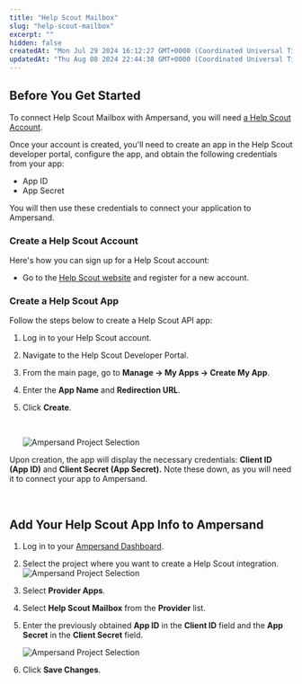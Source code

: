 ```yaml
---
title: "Help Scout Mailbox"
slug: "help-scout-mailbox"
excerpt: ""
hidden: false
createdAt: "Mon Jul 29 2024 16:12:27 GMT+0000 (Coordinated Universal Time)"
updatedAt: "Thu Aug 08 2024 22:44:38 GMT+0000 (Coordinated Universal Time)"
---
```

## Before You Get Started

To connect Help Scout Mailbox with Ampersand, you will need [a Help Scout Account](https://www.helpscout.com/).

Once your account is created, you'll need to create an app in the Help Scout developer portal, configure the app, and obtain the following credentials from your app:

- App ID
- App Secret

You will then use these credentials to connect your application to Ampersand.

### Create a Help Scout Account

Here's how you can sign up for a Help Scout account:

- Go to the [Help Scout website](https://www.helpscout.com/) and register for a new account.

### Create a Help Scout App

Follow the steps below to create a Help Scout API app:

1. Log in to your Help Scout account.
2. Navigate to the Help Scout Developer Portal.
3. From the main page, go to **Manage → My Apps → Create My App**.
4. Enter the **App Name** and **Redirection URL**.
5. Click **Create**.

   <br />

   ![Ampersand Project Selection](/images/provider-guides/ddba26c-RsGLizoLnbDCE3ichwJvAvvH.png)

Upon creation, the app will display the necessary credentials: **Client ID (App ID)** and **Client Secret (App Secret).** Note these down, as you will need it to connect your app to Ampersand.

<br />

## Add Your Help Scout App Info to Ampersand

1. Log in to your [Ampersand Dashboard](https://dashboard.withampersand.com).
2. Select the project where you want to create a Help Scout integration.  
   ![Ampersand Project Selection](/images/provider-guides/31a6a12-Ampersand.png)
3. Select **Provider Apps**.
4. Select **Help Scout Mailbox** from the **Provider** list.
5. Enter the previously obtained **App ID** in the **Client ID** field and the **App Secret** in the **Client Secret** field.

   ![Ampersand Project Selection](/images/provider-guides/1d847cc-helpscout1.gif)
6. Click **Save Changes**.
